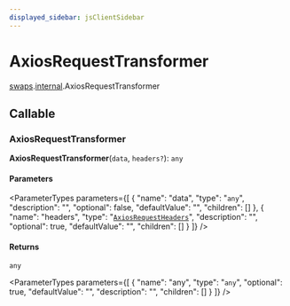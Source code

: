 ```yaml
---
displayed_sidebar: jsClientSidebar
---
```



# AxiosRequestTransformer

[swaps](../../modules/swaps.mdx).[internal](../../swaps/modules/swaps.internal.mdx).AxiosRequestTransformer

## Callable

### AxiosRequestTransformer

**AxiosRequestTransformer**(`data`, `headers?`): `any`

#### Parameters

<ParameterTypes parameters={[
  {
    "name": "data",
    "type": "`any`",
    "description": "",
    "optional": false,
    "defaultValue": "",
    "children": []
  },
  {
    "name": "headers",
    "type": "[`AxiosRequestHeaders`](../../swaps/modules/swaps.internal.mdx#axiosrequestheaders)",
    "description": "",
    "optional": true,
    "defaultValue": "",
    "children": []
  }
]} />

#### Returns

`any`

<ParameterTypes parameters={[
  {
    "name": "any",
    "type": "`any`",
    "optional": true,
    "defaultValue": "",
    "description": "",
    "children": []
  }
]} />
